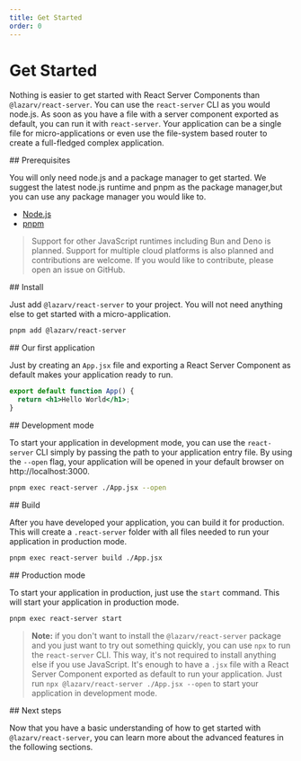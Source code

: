 ```yaml
---
title: Get Started
order: 0
---
```



# Get Started

Nothing is easier to get started with React Server Components than `@lazarv/react-server`. You can use the `react-server` CLI as you would node.js. As soon as you have a file with a server component exported as default, you can run it with `react-server`. Your application can be a single file for micro-applications or even use the file-system based router to create a full-fledged complex application.

<Link name="prerequisites">
## Prerequisites
</Link>

You will only need node.js and a package manager to get started. We suggest the latest node.js runtime and pnpm as the package manager,but you can use any package manager you would like to.

- [Node.js](https://nodejs.org)
- [pnpm](https://pnpm.io)

> Support for other JavaScript runtimes including Bun and Deno is planned. Support for multiple cloud platforms is also planned and contributions are welcome. If you would like to contribute, please open an issue on GitHub.

<Link name="install">
## Install
</Link>

Just add `@lazarv/react-server` to your project. You will not need anything else to get started with a micro-application.

```sh
pnpm add @lazarv/react-server
```

<Link name="our-first-application">
## Our first application
</Link>

Just by creating an `App.jsx` file and exporting a React Server Component as default makes your application ready to run.

```jsx
export default function App() {
  return <h1>Hello World</h1>;
}
```

<Link name="development-mode">
## Development mode
</Link>

To start your application in development mode, you can use the `react-server` CLI simply by passing the path to your application entry file. By using the `--open` flag, your application will be opened in your default browser on http://localhost:3000.

```sh
pnpm exec react-server ./App.jsx --open
```

<Link name="build">
## Build
</Link>

After you have developed your application, you can build it for production. This will create a `.react-server` folder with all files needed to run your application in production mode.

```sh
pnpm exec react-server build ./App.jsx
```

<Link name="production-mode">
## Production mode
</Link>

To start your application in production, just use the `start` command. This will start your application in production mode.

```sh
pnpm exec react-server start
```

> **Note:** if you don't want to install the `@lazarv/react-server` package and you just want to try out something quickly, you can use `npx` to run the `react-server` CLI. This way, it's not required to install anything else if you use JavaScript. It's enough to have a `.jsx` file with a React Server Component exported as default to run your application. Just run `npx @lazarv/react-server ./App.jsx --open` to start your application in development mode.

<Link name="next-steps">
## Next steps
</Link>

Now that you have a basic understanding of how to get started with `@lazarv/react-server`, you can learn more about the advanced features in the following sections.
